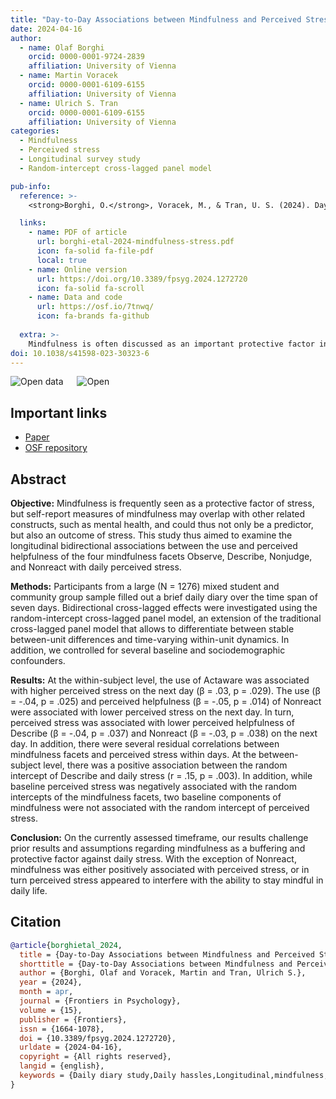 ```yaml
---
title: "Day-to-Day Associations between Mindfulness and Perceived Stress: Insights from Random Intercept Cross-Lagged Panel Modeling"
date: 2024-04-16
author:
  - name: Olaf Borghi
    orcid: 0000-0001-9724-2839
    affiliation: University of Vienna
  - name: Martin Voracek
    orcid: 0000-0001-6109-6155
    affiliation: University of Vienna
  - name: Ulrich S. Tran
    orcid: 0000-0001-6109-6155
    affiliation: University of Vienna
categories: 
  - Mindfulness
  - Perceived stress
  - Longitudinal survey study
  - Random-intercept cross-lagged panel model

pub-info:
  reference: >- 
    <strong>Borghi, O.</strong>, Voracek, M., & Tran, U. S. (2024). Day-to-day associations between mindfulness and perceived stress: Insights from random intercept cross-lagged panel modeling. Frontiers in Psychology, 15. https://doi.org/10.3389/fpsyg.2024.1272720

  links:
    - name: PDF of article
      url: borghi-etal-2024-mindfulness-stress.pdf
      icon: fa-solid fa-file-pdf
      local: true
    - name: Online version
      url: https://doi.org/10.3389/fpsyg.2024.1272720
      icon: fa-solid fa-scroll
    - name: Data and code
      url: https://osf.io/7tnwq/
      icon: fa-brands fa-github
      
  extra: >-
    Mindfulness is often discussed as an important protective factor in the face of stress. But what if it is not higher mindfulness that leads to lower perceived stress, but in turn, stress levels influence our mindfulness? This is what we investigated in this paper. 
doi: 10.1038/s41598-023-30323-6
---
```


![Open data](data_large_color.png) &emsp; ![Open](materials_large_color.png)

## Important links

- [Paper](https://doi.org/10.3389/fpsyg.2024.1272720)
- [OSF repository](https://osf.io/7tnwq/)

## Abstract

**Objective:** Mindfulness is frequently seen as a protective factor of stress, but self-report measures of mindfulness may overlap with other related constructs, such as mental health, and could thus not only be a predictor, but also an outcome of stress. This study thus aimed to examine the longitudinal bidirectional associations between the use and perceived helpfulness of the four mindfulness facets Observe, Describe, Nonjudge, and Nonreact with daily perceived stress. 

**Methods:** Participants from a large (N = 1276) mixed student and community group sample filled out a brief daily diary over the time span of seven days. Bidirectional cross-lagged effects were investigated using the random-intercept cross-lagged panel model, an extension of the traditional cross-lagged panel model that allows to differentiate between stable between-unit differences and time-varying within-unit dynamics. In addition, we controlled for several baseline and sociodemographic confounders.

**Results:** At the within-subject level, the use of Actaware was associated with higher perceived stress on the next day (β = .03, p = .029). The use (β = -.04, p = .025) and perceived helpfulness (β = -.05, p = .014) of Nonreact were associated with lower perceived stress on the next day. In turn, perceived stress was associated with lower perceived helpfulness of Describe (β = -.04, p = .037) and Nonreact (β = -.03, p = .038) on the next day. In addition, there were several residual correlations between mindfulness facets and perceived stress within days. At the between-subject level, there was a positive association between the random intercept of Describe and daily stress (r = .15, p = .003). In addition, while baseline perceived stress was negatively associated with the random intercepts of the mindfulness facets, two baseline components of mindfulness were not associated with the random intercept of perceived stress. 

**Conclusion:** On the currently assessed timeframe, our results challenge prior results and assumptions regarding mindfulness as a buffering and protective factor against daily stress. With the exception of Nonreact, mindfulness was either positively associated with perceived stress, or in turn perceived stress appeared to interfere with the ability to stay mindful in daily life. 

## Citation

```bibtex
@article{borghietal_2024,
  title = {Day-to-Day Associations between Mindfulness and Perceived Stress: Insights from Random Intercept Cross-Lagged Panel Modeling},
  shorttitle = {Day-to-Day Associations between Mindfulness and Perceived Stress},
  author = {Borghi, Olaf and Voracek, Martin and Tran, Ulrich S.},
  year = {2024},
  month = apr,
  journal = {Frontiers in Psychology},
  volume = {15},
  publisher = {Frontiers},
  issn = {1664-1078},
  doi = {10.3389/fpsyg.2024.1272720},
  urldate = {2024-04-16},
  copyright = {All rights reserved},
  langid = {english},
  keywords = {Daily diary study,Daily hassles,Longitudinal,mindfulness,Random intercept cross-lagged panel model (RI-CLPM),stress,structural equation modeling (SEM)}
}
```

